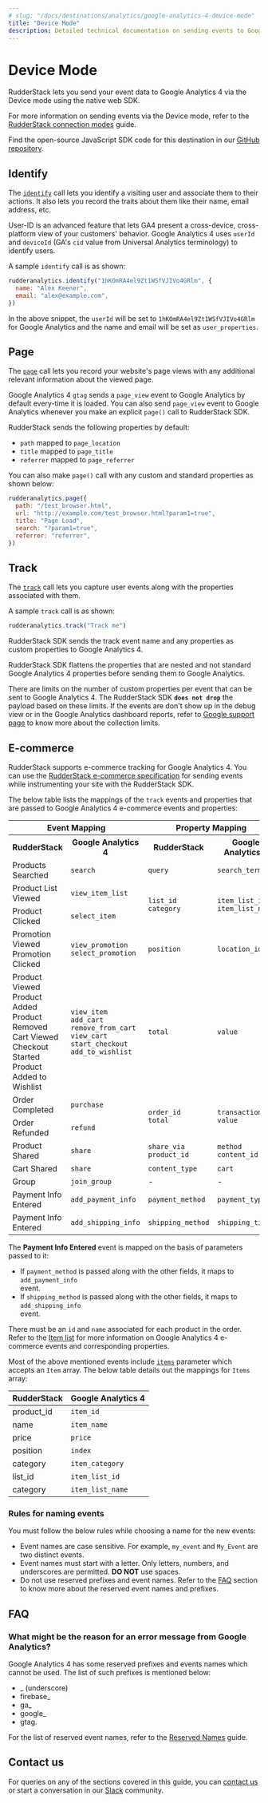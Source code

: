 ```yaml
---
# slug: "/docs/destinations/analytics/google-analytics-4-device-mode"
title: "Device Mode"
description: Detailed technical documentation on sending events to Google Analytics 4 using the RudderStack Web Device mode.
---
```


# Device Mode

RudderStack lets you send your event data to Google Analytics 4 via the Device mode using the native web SDK.

<div class="infoBlock">

For more information on sending events via the Device mode, refer to the <a href="https://rudderstack.com/docs/rudderstack-cloud/rudderstack-connection-modes/">RudderStack connection modes</a> guide.

</div>

<div class="successBlock">

Find the open-source JavaScript SDK code for this destination in our <a href="https://github.com/rudderlabs/rudder-sdk-js/tree/production/integrations/GA4">GitHub repository</a>.
</div>


## Identify

The [`identify`](https://rudderstack.com/docs/rudderstack-api/api-specification/rudderstack-spec/identify/) call lets you identify a visiting user and associate them to their actions. It also lets you record the traits about them like their name, email address, etc.

User-ID is an advanced feature that lets GA4 present a cross-device, cross-platform view of your customers' behavior. Google Analytics 4 uses `userId` and `deviceId` \(GA's `cid` value from Universal Analytics terminology\) to identify users.

A sample `identify` call is as shown:

```javascript
rudderanalytics.identify("1hKOmRA4el9Zt1WSfVJIVo4GRlm", {
  name: "Alex Keener",
  email: "alex@example.com",
})
```

In the above snippet, the `userId` will be set to `1hKOmRA4el9Zt1WSfVJIVo4GRlm` for Google Analytics and the name and email will be set as `user_properties`.

## Page
  
The [`page`](https://www.rudderstack.com/docs/rudderstack-api/api-specification/rudderstack-spec/page/) call lets you record your website's page views with any additional relevant information about the viewed page.

Google Analytics 4 `gtag` sends a `page_view` event to Google Analytics by default every-time it is loaded. You can also send `page_view` event to Google Analytics whenever you make an explicit `page()` call to RudderStack SDK.

RudderStack sends the following properties by default:

- `path` mapped to `page_location`
- `title` mapped to `page_title`
- `referrer` mapped to `page_referrer`

You can also make `page()` call with any custom and standard properties as shown below:

```javascript
rudderanalytics.page({
  path: "/test_browser.html",
  url: "http://example.com/test_browser.html?param1=true",
  title: "Page Load",
  search: "?param1=true",
  referrer: "referrer",
})
```

## Track

The [`track`](https://www.rudderstack.com/docs/rudderstack-api/api-specification/rudderstack-spec/track/) call lets you capture user events along with the properties associated with them.

A sample `track` call is as shown:

```javascript
rudderanalytics.track("Track me")
```

RudderStack SDK sends the track event name and any properties as custom properties to Google Analytics 4.

<div class="infoBlock">

RudderStack SDK flattens the properties that are nested and not standard Google Analytics 4 properties before sending them to Google Analytics.
</div>

<div class="infoBlock">

There are limits on the number of custom properties per event that can be sent to Google Analytics 4. The RudderStack SDK <code class="inline-code">**does not drop**</code> the payload based on these limits. If the events are don't show up in the debug view or in the Google Analytics dashboard reports, refer to <a href="https://support.google.com/analytics/answer/9267744?hl=en">Google support page</a> to know more about the collection limits.
</div>

## E-commerce

RudderStack supports e-commerce tracking for Google Analytics 4. You can use the [RudderStack e-commerce specification](https://rudderstack.com/docs/rudderstack-api/api-specification/rudderstack-ecommerce-events-specification/) for sending events while instrumenting your site with the RudderStack SDK.

The below table lists the mappings of the `track` events and properties that are passed to Google Analytics 4 e-commerce events and properties:

<table>
  <tr>
    <th colspan="2">Event Mapping</th>
    <th colspan="2">Property Mapping</th>
  </tr>
  <tr>
    <th>RudderStack</th>
    <th>Google Analytics 4</th>
    <th>RudderStack</th>
    <th>Google Analytics 4</th>
  </tr>
  <tr>
    <td>Products Searched</td>
    <td><code class=“inline-code”>search</code></td>
    <td><code class=“inline-code”>query</code></td>
    <td><code class=“inline-code”>search_term</code></td>
  </tr>
  <tr>
    <td>Product List Viewed</td>
    <td><code class=“inline-code”>view_item_list</code></td>
    <td rowspan="2"><code class=“inline-code”>list_id</code></br><code class=“inline-code”>category</code></td>
    <td rowspan="2"><code class=“inline-code”>item_list_id</code></br><code class=“inline-code”>item_list_name</code></td>
  </tr>
  <tr>
   <td>Product Clicked</td>
    <td><code class=“inline-code”>select_item</code></td>
  </tr>
  <tr>
    <td>Promotion Viewed</br>Promotion Clicked</td>
    <td><code class=“inline-code”>view_promotion</code></br><code class=“inline-code”>select_promotion</code></td>
    <td><code class=“inline-code”>position</code></td>
    <td><code class=“inline-code”>location_id</code></td>
  </tr>
   <tr>
    <td>Product Viewed</br>Product Added</br>Product Removed</br>Cart Viewed</br>Checkout Started</br>Product Added to Wishlist</td>
    <td><code class=“inline-code”>view_item</code></br><code class=“inline-code”>add_cart</code></br><code class=“inline-code”>remove_from_cart</code></br><code class=“inline-code”>view_cart</code></br><code class=“inline-code”>start_checkout</code></br><code class=“inline-code”>add_to_wishlist</code></td>
    <td><code class=“inline-code”>total</code></td>
    <td><code class=“inline-code”>value</code></td>
  </tr>
   <tr>
    <td>Order Completed</td>
    <td><code class=“inline-code”>purchase</code></td>
    <td rowspan="2"><code class=“inline-code”>order_id</code></br><code class=“inline-code”>total</code></td>
    <td rowspan="2"><code class=“inline-code”>transaction_id</code></br><code class=“inline-code”>value</code></td>
  </tr>
  <tr>
   <td>Order Refunded</td>
    <td><code class=“inline-code”>refund</code></td>
  </tr>
    <tr>
    <td>Product Shared</td>
    <td><code class=“inline-code”>share</code></td>
    <td><code class=“inline-code”>share_via</code></br><code class=“inline-code”>product_id</code></td>
    <td><code class=“inline-code”>method</code></br><code class=“inline-code”>content_id</code></td>
  </tr>
  <tr>
    <td>Cart Shared</td>
    <td><code class=“inline-code”>share</code></td>
    <td><code class=“inline-code”>content_type</code></td>
    <td><code class=“inline-code”>cart</code></td>
  </tr>
   <tr>
    <td>Group</td>
    <td><code class=“inline-code”>join_group</code></td>
    <td>-</td>
    <td>-</td>
  </tr>
  <tr>
    <td>Payment Info Entered</td>
    <td><code class=“inline-code”>add_payment_info</code></td>
    <td><code class=“inline-code”>payment_method</code></td>
    <td><code class=“inline-code”>payment_type</code></td>
  </tr>
  <tr>
    <td>Payment Info Entered</td>
    <td><code class=“inline-code”>add_shipping_info</code></td>
    <td><code class=“inline-code”>shipping_method</code></td>
    <td><code class=“inline-code”>shipping_tier</code></td>
  </tr>
</table>

<div class="infoBlock">

The <strong>Payment Info Entered</strong> event is mapped on the basis of parameters passed to it:
<ul>
  <li>If <code class=“inline-code”>payment_method</code> is passed along with the other fields, it maps to <code class=“inline-code”>add_payment_info</code></li> event.
 <li>If <code class=“inline-code”>shipping_method</code> is passed along with the other fields, it maps to <code class=“inline-code”>add_shipping_info</code></li> event.
  </ul>
</div>

<div class="infoBlock">

There must be an <code class="inline-code">id</code> and <code class="inline-code">name</code> associated for each product in the order. Refer to the <a href="https://developers.google.com/gtagjs/reference/ga4-events#view_item_list">Item list</a> for more information on Google Analytics 4 e-commerce events and corresponding properties.
</div>

Most of the above mentioned events include [`items`](https://developers.google.com/analytics/devguides/collection/protocol/ga4/reference/events#view_item_list) parameter which accepts an `Item` array. The below table details out the mappings for `Items` array:

| RudderStack    | Google Analytics 4  |
| :-------------| :-----------------|
| product_id         | `item_id`        |
| name               | `item_name`      |
| price              | `price`          |
| position           | `index`          |
| category           | `item_category`  |
| list_id            | `item_list_id`   |
| category           | `item_list_name` |



### Rules for naming events

You must follow the below rules while choosing a name for the new events:

- Event names are case sensitive. For example, `my_event` and `My_Event` are two distinct events.
- Event names must start with a letter. Only letters, numbers, and underscores are permitted. **DO NOT** use spaces.
- Do not use reserved prefixes and event names. Refer to the <a href="#faq">FAQ</a> section to know more about the reserved event names and prefixes.

## FAQ

### What might be the reason for an error message from Google Analytics?

Google Analytics 4 has some reserved prefixes and events names which cannot be used. The list of such prefixes is mentioned below:

- _ (underscore)
- firebase_
- ga_
- google_
- gtag.

For the list of reserved event names, refer to the [Reserved Names](https://developers.google.com/analytics/devguides/collection/protocol/ga4/reference?client_type=gtag#reserved_names) guide.

## Contact us

For queries on any of the sections covered in this guide, you can [contact us](mailto:%20docs@rudderstack.com) or start a conversation in our [Slack](https://rudderstack.com/join-rudderstack-slack-community) community.
